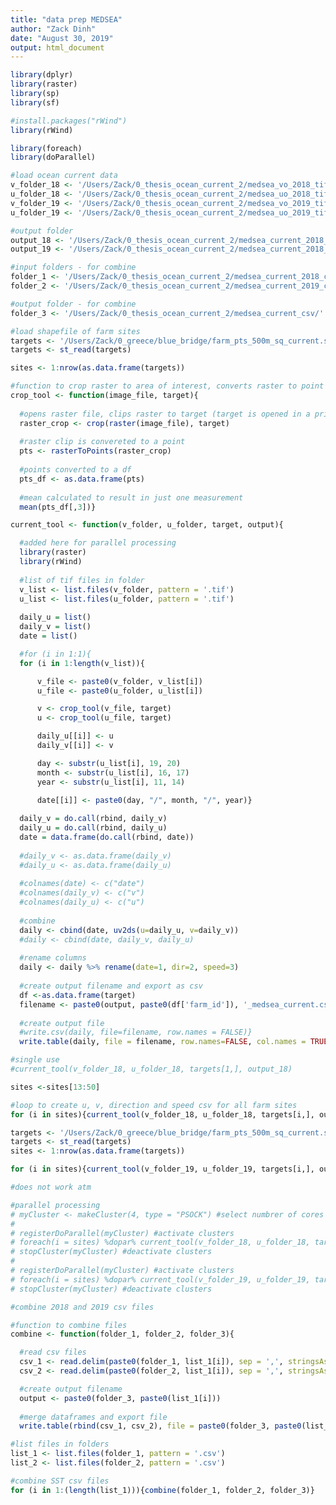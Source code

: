```yaml
---
title: "data prep MEDSEA"
author: "Zack Dinh"
date: "August 30, 2019"
output: html_document
---
```


```r
library(dplyr)
library(raster)
library(sp)
library(sf)

#install.packages("rWind")
library(rWind)

library(foreach)
library(doParallel)

#load ocean current data
v_folder_18 <- '/Users/Zack/0_thesis_ocean_current_2/medsea_vo_2018_tif/' #or 2018
u_folder_18 <- '/Users/Zack/0_thesis_ocean_current_2/medsea_uo_2018_tif/' #or 2018
v_folder_19 <- '/Users/Zack/0_thesis_ocean_current_2/medsea_vo_2019_tif/' #or 2019
u_folder_19 <- '/Users/Zack/0_thesis_ocean_current_2/medsea_uo_2019_tif/' #or 2019

#output folder
output_18 <- '/Users/Zack/0_thesis_ocean_current_2/medsea_current_2018_csv/' #for 2018
output_19 <- '/Users/Zack/0_thesis_ocean_current_2/medsea_current_2018_csv/' #for 2019

#input folders - for combine
folder_1 <- '/Users/Zack/0_thesis_ocean_current_2/medsea_current_2018_csv/'
folder_2 <- '/Users/Zack/0_thesis_ocean_current_2/medsea_current_2019_csv/'

#output folder - for combine
folder_3 <- '/Users/Zack/0_thesis_ocean_current_2/medsea_current_csv/'
```

```r
#load shapefile of farm sites
targets <- '/Users/Zack/0_greece/blue_bridge/farm_pts_500m_sq_current.shp'
targets <- st_read(targets)

sites <- 1:nrow(as.data.frame(targets))
```

```r
#function to crop raster to area of interest, converts raster to point
crop_tool <- function(image_file, target){
  
  #opens raster file, clips raster to target (target is opened in a prior step)
  raster_crop <- crop(raster(image_file), target) 
  
  #raster clip is convereted to a point
  pts <- rasterToPoints(raster_crop) 
  
  #points converted to a df
  pts_df <- as.data.frame(pts) 
  
  #mean calculated to result in just one measurement
  mean(pts_df[,3])} 
```

```r
current_tool <- function(v_folder, u_folder, target, output){ 

  #added here for parallel processing
  library(raster)
  library(rWind)
  
  #list of tif files in folder
  v_list <- list.files(v_folder, pattern = '.tif')
  u_list <- list.files(u_folder, pattern = '.tif')
  
  daily_u = list()
  daily_v = list()
  date = list()

  #for (i in 1:1){
  for (i in 1:length(v_list)){

      v_file <- paste0(v_folder, v_list[i])
      u_file <- paste0(u_folder, u_list[i])

      v <- crop_tool(v_file, target)
      u <- crop_tool(u_file, target)

      daily_u[[i]] <- u
      daily_v[[i]] <- v

      day <- substr(u_list[i], 19, 20)
      month <- substr(u_list[i], 16, 17)
      year <- substr(u_list[i], 11, 14)

      date[[i]] <- paste0(day, "/", month, "/", year)}
    
  daily_v = do.call(rbind, daily_v)
  daily_u = do.call(rbind, daily_u)
  date = data.frame(do.call(rbind, date))
  
  #daily_v <- as.data.frame(daily_v)
  #daily_u <- as.data.frame(daily_u)
  
  #colnames(date) <- c("date")
  #colnames(daily_v) <- c("v")
  #colnames(daily_u) <- c("u")
  
  #combine
  daily <- cbind(date, uv2ds(u=daily_u, v=daily_v))
  #daily <- cbind(date, daily_v, daily_u)
  
  #rename columns
  daily <- daily %>% rename(date=1, dir=2, speed=3)
  
  #create output filename and export as csv
  df <-as.data.frame(target)
  filename <- paste0(output, paste0(df['farm_id']), '_medsea_current.csv')
  
  #create output file
  #write.csv(daily, file=filename, row.names = FALSE)}
  write.table(daily, file = filename, row.names=FALSE, col.names = TRUE, sep=",")}
```

```r
#single use
#current_tool(v_folder_18, u_folder_18, targets[1,], output_18)

sites <-sites[13:50]

#loop to create u, v, direction and speed csv for all farm sites
for (i in sites){current_tool(v_folder_18, u_folder_18, targets[i,], output_18)}

targets <- '/Users/Zack/0_greece/blue_bridge/farm_pts_500m_sq_current.shp'
targets <- st_read(targets)
sites <- 1:nrow(as.data.frame(targets))

for (i in sites){current_tool(v_folder_19, u_folder_19, targets[i,], output_19)}
```

```r
#does not work atm

#parallel processing
# myCluster <- makeCluster(4, type = "PSOCK") #select numbrer of cores
# 
# registerDoParallel(myCluster) #activate clusters
# foreach(i = sites) %dopar% current_tool(v_folder_18, u_folder_18, targets[i,], output_18) #parallel process - 2018 
# stopCluster(myCluster) #deactivate clusters
# 
# registerDoParallel(myCluster) #activate clusters
# foreach(i = sites) %dopar% current_tool(v_folder_19, u_folder_19, targets[i,], output_19) #parallel process - 2019
# stopCluster(myCluster) #deactivate clusters
```

```r
#combine 2018 and 2019 csv files

#function to combine files
combine <- function(folder_1, folder_2, folder_3){

  #read csv files
  csv_1 <- read.delim(paste0(folder_1, list_1[i]), sep = ',', stringsAsFactors = F, header = FALSE)
  csv_2 <- read.delim(paste0(folder_2, list_1[i]), sep = ',', stringsAsFactors = F, header = FALSE)

  #create output filename
  output <- paste0(folder_3, paste0(list_1[i]))
  
  #merge dataframes and export file
  write.table(rbind(csv_1, csv_2), file = paste0(folder_3, paste0(list_1[i])), row.names=FALSE, col.names = FALSE, sep=",")}

#list files in folders
list_1 <- list.files(folder_1, pattern = '.csv')
list_2 <- list.files(folder_2, pattern = '.csv')

#combine SST csv files
for (i in 1:(length(list_1))){combine(folder_1, folder_2, folder_3)}
```
